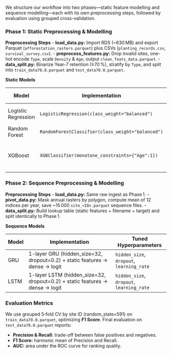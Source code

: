 We structure our workflow into two phases—static feature modelling and sequence modelling—each with its own preprocessing steps, followed by evaluation using grouped cross-validation.

### Phase 1: Static Preprocessing & Modelling

**Preprocessing Steps**
- **load_data.py:** Import RDS (~630 MB) and export Parquet (`afforestation_rasters.parquet`) plus CSVs (`planting_records.csv`, `survival_survey.csv`).
- **preprocess_features.py:** Drop invalid sites, one-hot encode `Type`, scale `Density` & `Age`; output `clean_feats_data.parquet`.
- **data_split.py:** Binarize Year-7 retention (≥70 %), stratify by `Type`, and split into `train_data70.0.parquet` and `test_data70.0.parquet`.

**Static Models**

| Model               | Implementation                                         | Tuned Hyperparameters                               |
|---------------------|--------------------------------------------------------|-----------------------------------------------------|
| Logistic Regression | `LogisticRegression(class_weight="balanced")`          | `C` (inverse regularization strength)               |
| Random Forest       | `RandomForestClassifier(class_weight="balanced")`      | `n_estimators`, `max_depth`                        |
| XGBoost             | `XGBClassifier(monotone_constraints={"Age":1})`        | `max_depth`, `learning_rate`, `n_estimators`, `reg_alpha`, `reg_lambda` |

### Phase 2: Sequence Preprocessing & Modelling

**Preprocessing Steps**
- **load_data.py:** Same raw ingest as Phase 1.
- **pivot_data.py:** Mask annual rasters by polygon, compute mean of 12 indices per year, save ~15 000 `site_<ID>.parquet` sequence files.
- **data_split.py:** Build lookup table (static features + filename + target) and split identically to Phase 1.

**Sequence Models**

| Model | Implementation                                                           | Tuned Hyperparameters                      |
|-------|---------------------------------------------------------------------------|--------------------------------------------|
| GRU   | 1-layer GRU (hidden_size=32, dropout=0.2) + static features → dense → logit | `hidden_size`, `dropout`, `learning_rate`  |
| LSTM  | 1-layer LSTM (hidden_size=32, dropout=0.2) + static features → dense → logit| `hidden_size`, `dropout`, `learning_rate`  |

### Evaluation Metrics

We use grouped 5‑fold CV by site ID (random_state=591) on `train_data70.0.parquet`, optimizing **F1 Score**. Final evaluation on `test_data70.0.parquet` reports:

- **Precision & Recall:** trade-off between false positives and negatives.
- **F1 Score:** harmonic mean of Precision and Recall.
- **AUC:** area under the ROC curve for ranking quality.
